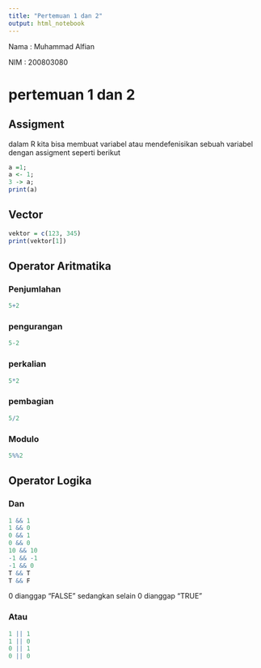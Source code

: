 ---
title: "Pertemuan 1 dan 2"
output: html_notebook
---

Nama : Muhammad Alfian

NIM : 200803080

# pertemuan 1 dan 2

## Assigment

dalam R kita bisa membuat variabel atau mendefenisikan sebuah variabel dengan assigment seperti berikut

```{r}
a =1;
a <- 1;
3 -> a;
print(a)
```

## Vector

```{r}
vektor = c(123, 345)
print(vektor[1])
```

## Operator Aritmatika

### Penjumlahan

```{r}
5+2
```

### pengurangan

```{r}
5-2
```

### perkalian

```{r}
5*2
```

### pembagian

```{r}
5/2
```

### Modulo

```{r}
5%%2
```

## Operator Logika

### Dan

```{r}
1 && 1
1 && 0
0 && 1
0 && 0
10 && 10
-1 && -1
-1 && 0
T && T
T && F


```

0 dianggap "FALSE" sedangkan selain 0 dianggap "TRUE"

### Atau

```{r}
1 || 1
1 || 0
0 || 1
0 || 0
```
